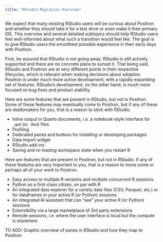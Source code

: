 ```yaml
---
title: "RStudio Migration Overview"
---
```


We expect that many existing RStudio users will be curious about Positron and whether they should take it for a test drive or even make it their primary IDE.
This overview and several detailed subtopics should help RStudio users feel well-informed about what such a transition would feel like.
The goal is to give RStudio users the smoothest possible experience in their early days with Positron.

First, be assured that RStudio is not going away.
RStudio is still actively supported and there are no concrete plans to sunset it.
That being said, RStudio and Positron are at very different points in their respective lifecycles, which is relevant when making decisions about adoption.
Positron is under much more active development, with a rapidly expanding set of features.
RStudio's development, on the other hand, is much more focused on bug fixes and product stability.

Here are some features that are present in RStudio, but not in Positron.
Some of these features may eventually come to Positron, but if any of these are dealbreakers for you, that is a reason to stick with RStudio.

* Inline output in Quarto documents, i.e. a notebook-style interface for `.qmd` (or `.Rmd`) files
* Profiling
* Dedicated panes and buttons for installing or developing packages
* Data import widget
* RStudio add-ins
* Saving and re-loading workspace state when you restart R

Here are features that are present in Positron, but not in RStudio.
If any of these features are very important to you, that is a reason to move some or perhaps all of your work to Positron.

* Easy access to multiple R versions and multiple concurrent R sessions
* Python as a first-class citizen, on par with R
* An integrated data explorer for a variety data files (CSV, Parquet, etc.) or for dataframes in your active R (or Python) sessions
* An integrated AI assistant that can "see" your active R (or Python) sessions
* Extensibility via a large marketplace of 3rd party extensions
* Remote sessions, i.e. where the user interface is local but the compute is elsewhere

TO ADD: Graphic overview of panes in RStudio and how they map to Positron
